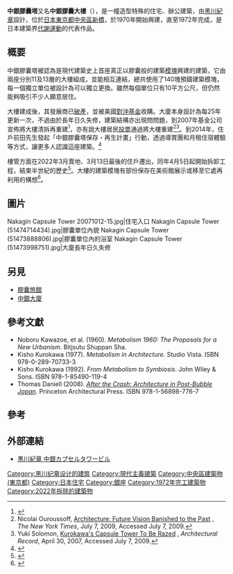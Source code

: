 {{Infobox building
|image              = Nakagin.jpg
|image_size         = 200px
|name               = 中銀膠囊塔
|location           = {{JPN}}[[東京都|東京都]][[中央區_(東京)|中央區]]
|latd  = 35| latm = 39| lats = 56.20| latNS = N
|longd = 139| longm = 45| longs = 48.20| longEW = E
|iso_region         = JP_scale:1000
|coordinates_display= title
|start_date         = 1970年
|completion_date    = 1972年
|demolition_date     = 2022年
|architect          = [[黑川紀章|黑川紀章]]
|floor_count        = 13
|floor_area         = 3,091.23m2
|building_type      = 住宅、辦公室
}}

'''中銀膠囊塔'''又名'''中銀膠囊大樓'''（{{lang-ja|中銀カプセルタワービル}}），是一幢造型特殊的住宅、辦公建築，由[[黑川紀章|黑川紀章]]設計，位於[[日本|日本]][[東京都|東京都]][[中央區_(東京都)|中央區]][[新橋|新橋]]，於1970年開始興建，直至1972年完成，是日本建築界[[代謝運動|代謝運動]]的代表作品。

==概要==

中銀膠囊塔被認為是現代建築史上首座真正以膠囊般的建築[[模塊|模塊]]興建的建築，它由兩座分別11及13層的大樓組成，並能相互連結，總共使用了140塊預鑄建築模塊，每一個獨立單位被設計為可以獨立更換。雖然每個單位只有10平方公尺，但仍然能夠吸引不少人願意居住。

大樓建成後，其發展商已[[破產|破產]]，並被美國[[對沖基金|對沖基金]]收購。大廈本身設計為每25年更新一次，不過由於長年日久失修，建築結構亦出現問問題，到2007年基金公司宣佈將大樓清拆再重建<ref>{{Citation | first= | date=2012-05-21 | year=2012 | title=劏房之父 黑川紀章 | periodical=Tao 淘寶天下 | volume=44 | issue=44 | pages=158-159 | url= | doi= | oclc=}}</ref>，亦有說大樓居民[[投票|投票]]通過將大樓重建<ref name="NYT070709">Nicolai Ouroussoff, [http://www.nytimes.com/2009/07/07/arts/design/07capsule.html Architecture: Future Vision Banished to the Past] {{Wayback|url=http://www.nytimes.com/2009/07/07/arts/design/07capsule.html |date=20210130235337 }}, ''The New York Times'', July 7, 2009, Accessed July 7, 2009.</ref><ref name="ArchRec042007">Yuki Solomon, [http://archrecord.construction.com/news/daily/archives/070430kurokawa.asp Kurokawa's Capsule Tower To Be Razed] {{Wayback|url=http://archrecord.construction.com/news/daily/archives/070430kurokawa.asp |date=20111119183342 }}, ''Architectural Record'', April 30, 2007, Accessed July 7, 2009.</ref>。到2014年，住戶前田先生發起「中銀膠囊塔保存・再生計畫」行動，透過導賞團和月租住宿體驗等方式，讓更多人認識這座建築。<ref>{{cite news |author1=Stephie Chiu |title=東京「中銀膠囊塔」確認拆除！日本建築代謝運動經典作的重生之路：黑川紀章事務所協力，拆除後翻新再利用 |url=https://www.shoppingdesign.com.tw/post/view/6807? |accessdate=2022-04-05 |publisher=shoppingdesign |date=2021-07-07 |archive-date=2021-07-08 |archive-url=https://web.archive.org/web/20210708041217/https://www.shoppingdesign.com.tw/post/view/6807 }}</ref>

樓管方面在2022年3月賣地、3月13日最後的住戶遷出，同年4月5日起開始拆卸工程，結束半世紀的歷史<ref>{{cite news |title=銀座「中銀膠囊塔」老化須拆卸 |url=https://www.bastillepost.com/hongkong/article/10461758-%E9%8A%80%E5%BA%A7%E3%80%8C%E4%B8%AD%E9%8A%80%E8%86%A0%E5%9B%8A%E5%A1%94%E3%80%8D%E8%80%81%E5%8C%96%E9%A0%88%E6%8B%86%E5%8D%B8 |accessdate=2022-04-05 |publisher=巴士的報 |date=2022-04-05}}</ref>。大樓的建築模塊有部份保存在美術館展示或移至它處再利用的構想<ref name=":0">{{Cite web |title=黒川紀章の代表作、銀座「カプセルビル」を来月解体…一部は美術館へ : 社会 : ニュース |url=https://www.yomiuri.co.jp/national/20220328-OYT1T50124/ |website=読売新聞オンライン |date=2022-03-28 |accessdate=2022-03-28 |language=ja |archive-date=2022-05-11 |archive-url=https://web.archive.org/web/20220511022009/https://www.yomiuri.co.jp/national/20220328-OYT1T50124/ }}</ref>。

==圖片==
<gallery widths="200" heights="150">
Nakagin Capsule Tower 20071012-15.jpg|住宅入口
Nakagin Capsule Tower (51474714434).jpg|膠囊單位內貌
Nakagin Capsule Tower (51473888806).jpg|膠囊單位內的浴室
Nakagin Capsule Tower (51473998751).jpg|大廈長年日久失修
</gallery>

==另見==
*[[膠囊旅館|膠囊旅館]]
*[[中銀大廈_(香港)|中銀大廈]]

== 參考文獻 ==
*Noboru Kawazoe, et al. (1960). ''Metabolism 1960: The Proposals for a New Urbanism''. Bitjsutu Shuppan Sha.
*Kisho Kurokawa (1977). ''Metabolism in Architecture''. Studio Vista. ISBN 978-0-289-70733-3
*Kisho Kurokawa (1992). ''From Metabolism to Symbiosis''. John Wiley & Sons. ISBN 978-1-85490-119-4
*Thomas Daniell (2008). [https://web.archive.org/web/20130928035702/http://papress.com/html/book.details.page.tpl?cart=1255929480191322&isbn=9781568987767 ''After the Crash: Architecture in Post-Bubble Japan'']. Princeton Architectural Press. ISBN 978-1-56898-776-7

== 參考 ==
{{Reflist}}

== 外部連結 ==
*[https://web.archive.org/web/20120203233200/http://www.kisho.co.jp/page.php/106 黒川紀章 中銀カプセルタワービル]

[[Category:黑川纪章设计的建筑|Category:黑川纪章设计的建筑]]
[[Category:現代主義建築|Category:現代主義建築]]
[[Category:中央區建築物_(東京都)|Category:中央區建築物 (東京都)]]
[[Category:日本住宅|Category:日本住宅]]
[[Category:銀座|Category:銀座]]
[[Category:1972年完工建築物|Category:1972年完工建築物]]
[[Category:2022年拆除的建築物|Category:2022年拆除的建築物]]